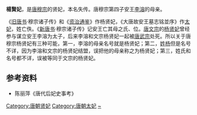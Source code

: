 '''楊賢妃'''，是[[唐穆宗|唐穆宗]]的贤妃，本名失传。唐穆宗第四子安王[[李溶|李溶]]的母亲。

《[[旧唐书|旧唐书]]·穆宗诸子传》和《[[资治通鉴|资治通鉴]]》作杨贤妃，《大唐故安王墓志铭並序》作[[太妃|太妃]]，姓亡佚。《[[新唐书|新唐书]]·穆宗诸子传》记安王亡其母之氏、位。[[唐文宗|唐文宗]]的[[楊賢妃_(唐文宗)|杨贤妃]]曾经参与谋立安王李溶为太子，后来李溶和文宗杨贤妃一起被[[唐武宗|唐武宗]]处死。所以关于唐穆宗杨贤妃有三种可能，第一，李溶的母亲名号就是杨贤妃；第二，[[杨姓|姓杨]]但是名号不详，因为李溶和文宗的杨贤妃结盟，误把他的母亲称之为杨贤妃；第三，姓氏和名号都不详，误被等同于文宗的杨贤妃。

== 参考资料 ==
*陈丽萍《唐代后妃史事考》

{{DEFAULTSORT:Y楊賢妃}}
[[Category:唐朝贤妃|Category:唐朝贤妃]]
[[Category:唐朝太妃|Category:唐朝太妃]]
[[Category:杨姓|~]]